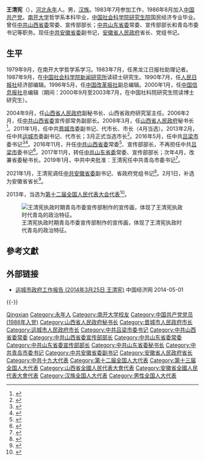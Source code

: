 {{Infobox_Politician
| name = 王清宪
| image name = 
| width = 
| 职务1 = {{中华人民共和国国徽}}[[安徽省人民政府|安徽省人民政府]]省长
| 就任日期1 = 2021年2月1日
| 卸任日期1 = 
| 书记1 = [[李锦斌|李锦斌]]{{to}}[[郑栅洁|郑栅洁]]
| 副职1 = [[邓向阳|邓向阳]]
| 前任1 = [[李国英_(1963年)|李国英]]
| 继任1 = 
| 职务2 = {{CPC/logo}}[[中国共产党青岛市委员会|中国共产党青岛市委员会]]书记
| 就任日期2 = 2019年1月29日
| 卸任日期2 = 2021年1月29日
| 副职2 = [[孟凡利_(1965年)|孟凡利]]（副书记、市长）
| 前任2 = [[张江汀|张江汀]]
| 继任2 = [[陆治原|陆治原]]
| 性別 = 男
| 籍貫 = 
| 出生日期 = {{Birth year and age|1963|7}}
| 出生地點 = [[河北|河北]][[永年|永年]]
| 逝世日期 = <!-- {{Death date and age|YYYY|MM|DD|YYYY|MM|DD}} -->
| 逝世地點 = 
| 別名 = 
| 國籍 = {{PRC}}
| 政黨 = {{CPC|19px}}
| 學歷 = 
| 母校 = [[南开大学|南开大学]]哲学系<br>[[中国社会科学院研究生院|中国社会科学院研究生院]]
}}
'''王清宪'''（{{bd|1963年|7月||catIdx=Wang王}}），[[河北|河北]][[永年|永年]]人。男，[[汉族|汉族]]。1983年7月参加工作，1986年8月加入[[中国共产党|中国共产党]]。[[南开大学|南开大学]]哲学系本科毕业，[[中国社会科学院研究生院|中国社会科学院研究生院]]国民经济专业毕业。曾任[[中国共产党山西省委员会|中共山西省委]]常委、宣传部部长；[[中国共产党山东省委员会|中共山东省委]]常委、宣传部部长和青岛市委书记等职务。现任[[中国共产党安徽省委员会|中共安徽省委]]副书记，[[安徽省人民政府|安徽省人民政府]]省长、党组书记。

== 生平 ==
1979年9月，在南开大学哲学系学习。1983年7月，任黑龙江日报社助理记者。1987年9月，在[[中国社会科学院新闻研究所|中国社会科学院新闻研究所]]读硕士研究生。1990年7月，任[[人民日报社|人民日报社]]经济部编辑。1996年5月，任[[中国改革报社|中国改革报社]]副总编辑。2000年1月，任[[中国信息报社|中国信息报社]]总编辑（期间：2000年9月至2003年7月，在中国社科院研究生院读博士研究生）。

2004年9月，任[[山西省人民政府|山西省人民政府]]副秘书长、山西省政府研究室主任。2006年2月，任[[中共山西省委|中共山西省委]]宣传部常务副部长。2008年3月，任[[山西省人民政府|山西省人民政府]]秘书长<ref>{{cite news|title=王清宪同志简历|url=http://leaders.people.com.cn/GB/13877673.html|accessdate=2014-02-28|newspaper=人民网|archive-date=2014-04-03|archive-url=https://web.archive.org/web/20140403201305/http://leaders.people.com.cn/GB/13877673.html|dead-url=no}}</ref>。2011年1月，任中共[[晋城市|晋城市]]委副书记、代市长、市长（4月当选）。2013年2月，任中共[[运城市|运城市]]委副书记、代市长；3月正式当选市长<ref>{{cite web|accessdate=2014-07-10|url=http://district.ce.cn/newarea/sddy/201303/28/t20130328_24240885.shtml|title=王清宪任运城市长|publisher=中国经济网|archive-date=2014-05-03|archive-url=https://web.archive.org/web/20140503035205/http://district.ce.cn/newarea/sddy/201303/28/t20130328_24240885.shtml|dead-url=no}}</ref>。2016年5月，任中共[[吕梁市|吕梁市]]委书记<ref>{{cite news|title=王清宪卸任山西运城市长另有任用，陈振亮被提名为市长候选人|url=http://www.thepaper.cn/newsDetail_forward_1470850|accessdate=2016-05-18|newspaper=澎湃新闻|archive-date=2016-05-18|archive-url=https://web.archive.org/web/20160518065900/http://www.thepaper.cn/newsDetail_forward_1470850|dead-url=no}}</ref><ref>{{cite news|title=山西官场两日调整3地市委书记|url=http://news.ifeng.com/a/20160518/48793625_0.shtml|accessdate=2016-05-19|agency=凤凰网|archive-date=2016-05-19|archive-url=https://web.archive.org/web/20160519121609/http://news.ifeng.com/a/20160518/48793625_0.shtml|dead-url=no}}</ref>。2016年11月，升任[[中共山西省委|中共山西省委]]常委<ref>{{cite web|url=http://district.ce.cn/newarea/sddy/201611/05/t20161105_17551471.shtml|title=罗清宇、张吉福、王清宪、廉毅敏新任山西省委常委 胡苏平等4人不再担任|publisher=中国经济网|accessdate=2016-11-05|archive-date=2016-11-06|archive-url=https://web.archive.org/web/20161106062831/http://district.ce.cn/newarea/sddy/201611/05/t20161105_17551471.shtml|dead-url=no}}</ref>、宣传部部长，不再担任中共[[吕梁市|吕梁市]]委书记<ref>{{cite web|accessdate=2016-11-10|url=http://www.thepaper.cn/newsDetail_forward_1558800|title=山西省交通运输厅厅长、党组书记李正印任吕梁市委书记|publisher=澎湃新闻|archive-date=2016-11-11|archive-url=https://web.archive.org/web/20161111040101/http://www.thepaper.cn/newsDetail_forward_1558800|dead-url=no}}</ref>。2017年11月，转任[[中共山东省委|中共山东省委]]常委、宣传部部长；次年4月，改兼省委秘书长。2019年1月，中共中央批准：王清宪任中共青岛市委书记<ref>{{cite web|accessdate=2019-01-29|url=http://district.ce.cn/newarea/sddy/201901/29/t20190129_31389006.shtml|title=王清宪任青岛市委书记 张江汀另有任用|publisher=中国经济网|archive-date=2019-01-29|archive-url=https://web.archive.org/web/20190129181659/http://district.ce.cn/newarea/sddy/201901/29/t20190129_31389006.shtml|dead-url=no}}</ref>。

2021年1月，王清宪调任[[中共安徽省委|中共安徽省委]]副书记、省政府党组书记<ref>{{cite web |title=王清宪任安徽省委副书记 |url=http://ah.anhuinews.com/rs/202101/t20210129_5099717.html |website=中安在线 |accessdate=2021-01-29 |date=2021-01-29 |archive-date=2021-02-09 |archive-url=https://web.archive.org/web/20210209130331/http://ah.anhuinews.com/rs/202101/t20210129_5099717.html |dead-url=no }}</ref>。2月1日，补选为安徽省省长<ref>{{cite web |title=王清宪当选安徽省人民政府省长 |url=http://ah.anhuinews.com/rs/202102/t20210201_5103116.html |website=中安在线 |accessdate=2021-02-01 |date=2021-02-01 |archive-date=2021-02-09 |archive-url=https://web.archive.org/web/20210209130629/http://ah.anhuinews.com/rs/202102/t20210201_5103116.html |dead-url=no }}</ref>。

2013年，当选为[[第十二届全国人民代表大会代表|第十二届全国人民代表大会代表]]<ref>{{cite news|title=全国人大代表信息-王清宪|url= http://210.82.31.1:8084/delegate/viewDelegate.action?dbid=120231|accessdate=2013-03-28|newspaper=全国人大网}}</ref>。

[[File:青岛市委宣传部宣传画（20200123）.jpg|王清宪执政时期青岛市委宣传部制作的宣传画，体现了王清宪执政时代青岛的政治特征。]]

== 參考文獻 ==
{{reflist}}

== 外部链接 ==
* [http://district.ce.cn/newarea/roll/201404/14/t20140414_2654616.shtml 运城市政府工作报告 (2014年3月25日 王清宪)] {{Wayback|url=http://district.ce.cn/newarea/roll/201404/14/t20140414_2654616.shtml |date=20140502005020 }}中国经济网 2014-05-01
{{-}}
{{start box}}
{{s-ppo|cpc}}
{{s-before|[[张江汀|张江汀]]}}
{{s-title|[[中国共产党青岛市委员会|中国共产党青岛市委员会]]书记|2019年1月－2021年1月}}
{{s-after|[[陆治原|陆治原]]}}
{{s-before|[[胡文容|胡文容]]}}
{{s-title|[[中国共产党山东省委员会|中国共产党山东省委员会]]秘书长|2018年4月－2019年4月}}
{{s-after|[[孙立成_(1962年10月)|孙立成]]}}
{{s-before|[[孙守刚|孙守刚]]}}
{{s-title|[[中国共产党山东省委员会|中国共产党山东省委员会]]宣传部部长|2017年11月－2018年5月}}
{{s-after|[[关志鸥|关志鸥]]}}
{{s-before|[[胡苏平|胡苏平]]}}
{{s-title|[[中国共产党山西省委员会|中国共产党山西省委员会]]宣传部部长|2016年11月－2017年11月}}
{{s-after|[[廉毅敏|廉毅敏]]}}
{{s-before|[[高卫东|高卫东]]}}
{{s-title|[[中国共产党吕梁市委员会|中国共产党吕梁市委员会]]书记|2016年5月－2016年11月}}
{{s-after|[[李正印|李正印]]}}
{{s-gov|prc}}
{{s-before|[[李国英_(1963年)|李国英]]}}
{{s-title|[[安徽省人民政府|安徽省人民政府]]省长|2021年2月－}}
{{s-inc}}
{{s-before|[[王安庞|王安庞]]}}
{{s-title|[[运城市人民政府|运城市人民政府]]市长|2013年2月－2016年5月}}
{{s-after|[[陈振亮|陈振亮]]}}
{{s-before|[[薛荣哲|薛荣哲]]}}
{{s-title|[[晋城市人民政府|晋城市人民政府]]市长|2011年1月－2013年2月}}
{{s-after|[[刘润民|刘润民]]}}
{{end box}}

{{中华人民共和国省级行政区行政主官}}
{{安徽省领导人}}
{{安徽行政长官}}
{{中华人民共和国安徽省正职领导人}}
{{中华人民共和国青岛市正职领导人}}
{{晋城市市长}}
{{运城市市长}}

{{DEFAULTSORT:Wang王}}
[[Category:王姓|Qingxian]]
[[Category:永年人|Category:永年人]]
[[Category:南开大学校友|Category:南开大学校友]]
[[Category:中国共产党党员_(1986年入党)|Category:中国共产党党员 (1986年入党)]]
[[Category:山西省人民政府秘书长|Category:山西省人民政府秘书长]]
[[Category:晋城市人民政府市长|Category:晋城市人民政府市长]]
[[Category:运城市人民政府市长|Category:运城市人民政府市长]]
[[Category:中共吕梁市委书记|Category:中共吕梁市委书记]]
[[Category:中共山西省委常委|Category:中共山西省委常委]]
[[Category:中共山西省委宣传部部长|Category:中共山西省委宣传部部长]]
[[Category:中共山东省委常委|Category:中共山东省委常委]]
[[Category:中共山东省委宣传部部长|Category:中共山东省委宣传部部长]]
[[Category:中共山东省委秘书长|Category:中共山东省委秘书长]]
[[Category:中共青岛市委书记|Category:中共青岛市委书记]]
[[Category:中共安徽省委副书记|Category:中共安徽省委副书记]]
[[Category:安徽省人民政府省长|Category:安徽省人民政府省长]]
[[Category:中共十九大代表|Category:中共十九大代表]]
[[Category:第十二届全国人大代表|Category:第十二届全国人大代表]]
[[Category:第十三届全国人大代表|Category:第十三届全国人大代表]]
[[Category:山西省全國人民代表大會代表|Category:山西省全國人民代表大會代表]]
[[Category:安徽省全國人民代表大會代表|Category:安徽省全國人民代表大會代表]]
[[Category:汉族全国人大代表|Category:汉族全国人大代表]]
[[Category:男性全国人大代表|Category:男性全国人大代表]]
